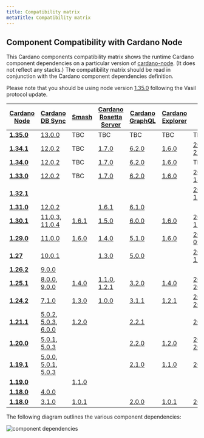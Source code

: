 ```yaml
---
title: Compatibility matrix
metaTitle: Compatibility matrix
---
```


## Component Compatibility with Cardano Node

This Cardano components compatibility matrix shows the runtime Cardano component dependencies on a particular version of [cardano-node](https://github.com/input-output-hk/cardano-node/releases). (It does not reflect any stacks.) The compatibility matrix should be read in conjunction with the Cardano component dependencies definition.

Please note that you should be using node version [1.35.0](https://github.com/input-output-hk/cardano-node/releases/tag/1.35.0) following the Vasil protocol update.


| [Cardano Node](https://github.com/input-output-hk/cardano-node/releases) | [Cardano DB Sync](https://github.com/input-output-hk/cardano-db-sync/releases) | [Smash](https://github.com/input-output-hk/smash/releases) | [Cardano Rosetta Server](https://github.com/input-output-hk/cardano-rosetta/releases) | [Cardano GraphQL](https://github.com/input-output-hk/cardano-graphql/releases) | [Cardano Explorer](https://github.com/input-output-hk/cardano-explorer-app/releases) | [Cardano Wallet](https://github.com/input-output-hk/cardano-wallet/releases) | 
|---|---|---|---|---|---|---|
| __[1.35.0](https://github.com/input-output-hk/cardano-node/releases/tag/1.35.0)__ |[13.0.0](https://github.com/input-output-hk/cardano-db-sync/releases/tag/13.0.0)|TBC|TBC|TBC|TBC|TBC|
| __[1.34.1](https://github.com/input-output-hk/cardano-node/releases/tag/1.34.1)__ |[12.0.2](https://github.com/input-output-hk/cardano-db-sync/releases/tag/12.0.2)|TBC|[1.7.0](https://github.com/input-output-hk/cardano-rosetta/releases/tag/1.7.0)|[6.2.0](https://github.com/input-output-hk/cardano-graphql/releases/tag/6.2.0)|[1.6.0](https://github.com/input-output-hk/cardano-explorer-app/releases/tag/1.6.0)|[2022-05-27](https://github.com/input-output-hk/cardano-wallet/releases/tag/v2022-05-27)|
| __[1.34.0](https://github.com/input-output-hk/cardano-node/releases/tag/1.34.0)__ |[12.0.2](https://github.com/input-output-hk/cardano-db-sync/releases/tag/12.0.2)|TBC|[1.7.0](https://github.com/input-output-hk/cardano-rosetta/releases/tag/1.7.0)|[6.2.0](https://github.com/input-output-hk/cardano-graphql/releases/tag/6.2.0)|[1.6.0](https://github.com/input-output-hk/cardano-explorer-app/releases/tag/1.6.0)|TBC|
| __[1.33.0](https://github.com/input-output-hk/cardano-node/releases/tag/1.33.0)__ |[12.0.2](https://github.com/input-output-hk/cardano-db-sync/releases/tag/12.0.2)|TBC|[1.7.0](https://github.com/input-output-hk/cardano-rosetta/releases/tag/1.7.0)|[6.2.0](https://github.com/input-output-hk/cardano-graphql/releases/tag/6.2.0)|[1.6.0](https://github.com/input-output-hk/cardano-explorer-app/releases/tag/1.6.0)|[2022-01-18](https://github.com/input-output-hk/cardano-wallet/releases/tag/v2022-01-18)|
| __[1.32.1](https://github.com/input-output-hk/cardano-node/releases/tag/1.32.1)__ ||||||[2021-12-15](https://github.com/input-output-hk/cardano-wallet/releases/tag/v2021-12-15)|
| __[1.31.0](https://github.com/input-output-hk/cardano-node/releases/tag/1.31.0)__ |[12.0.2](https://github.com/input-output-hk/cardano-db-sync/releases/tag/12.0.2)||[1.6.1](https://github.com/input-output-hk/cardano-rosetta/releases/tag/1.6.1)|[6.1.0](https://github.com/input-output-hk/cardano-graphql/releases/tag/6.1.0)|||
| __[1.30.1](https://github.com/input-output-hk/cardano-node/releases/tag/1.30.1)__ |[11.0.3](https://github.com/input-output-hk/cardano-db-sync/releases/tag/11.0.3), [11.0.4](https://github.com/input-output-hk/cardano-db-sync/releases/tag/11.0.4)|[1.6.1](https://github.com/input-output-hk/smash/releases/tag/1.6.1)|[1.5.0](https://github.com/input-output-hk/cardano-rosetta/releases/tag/1.5.0)|[6.0.0](https://github.com/input-output-hk/cardano-graphql/releases/tag/6.0.0)|[1.6.0](https://github.com/input-output-hk/cardano-explorer-app/releases/tag/1.6.0) |[2021-11-11 ](https://github.com/input-output-hk/cardano-wallet/releases/tag/v2021-11-11)|****
| __[1.29.0](https://github.com/input-output-hk/cardano-node/releases/tag/1.29.0)__ |[11.0.0](https://github.com/input-output-hk/cardano-db-sync/releases/tag/11.0.0)|[1.6.0](https://github.com/input-output-hk/smash/releases/tag/1.6.0)|[1.4.0](https://github.com/input-output-hk/cardano-rosetta/releases/tag/1.4.0)| [5.1.0](https://github.com/input-output-hk/cardano-graphql/releases/tag/5.1.0)|[1.6.0](https://github.com/input-output-hk/cardano-explorer-app/releases/tag/1.6.0) |[2021-09-09](https://github.com/input-output-hk/cardano-wallet/releases/tag/v2021-09-09)|
| __[1.27](https://github.com/input-output-hk/cardano-node/releases/tag/1.27.0)__ |[10.0.1](https://github.com/input-output-hk/cardano-db-sync/releases/tag/10.0.1) | |[1.3.0](https://github.com/input-output-hk/cardano-rosetta/releases/tag/1.3.0)|[5.0.0](https://github.com/input-output-hk/cardano-graphql/releases/tag/5.0.0) | |[2021-06-11](https://github.com/input-output-hk/cardano-wallet/releases/tag/v2021-06-11) |
| __[1.26.2](https://github.com/input-output-hk/cardano-node/releases/tag/1.26.2)__ | [9.0.0](https://github.com/input-output-hk/cardano-db-sync/releases/tag/9.0.0)  | | | | | |
| __[1.25.1](https://github.com/input-output-hk/cardano-node/releases/tag/1.25.1)__ | [8.0.0](https://github.com/input-output-hk/cardano-db-sync/releases/tag/8.0.0), [9.0.0](https://github.com/input-output-hk/cardano-db-sync/releases/tag/9.0.0)  | [1.4.0](https://github.com/input-output-hk/smash/releases/tag/v1.4.0) | [1.1.0](https://github.com/input-output-hk/cardano-rosetta/releases/tag/1.1.0), [1.2.1](https://github.com/input-output-hk/cardano-rosetta/releases/tag/1.2.1) |  [3.2.0](https://github.com/input-output-hk/cardano-graphql/releases/tag/3.2.0) | [1.4.0](https://github.com/input-output-hk/cardano-explorer-app/releases/tag/1.4.0) | [2021.02.12](https://github.com/input-output-hk/cardano-wallet/releases/tag/v2021-02-12), [2021.02.15](https://github.com/input-output-hk/cardano-wallet/releases/tag/v2021-02-15) |
| __[1.24.2](https://github.com/input-output-hk/cardano-node/releases/tag/1.24.2)__ | [7.1.0](https://github.com/input-output-hk/cardano-db-sync/releases/tag/7.1.0)  | [1.3.0](https://github.com/input-output-hk/smash/releases/tag/1.3.0) |  [1.0.0](https://github.com/input-output-hk/cardano-rosetta/releases/tag/1.0.0) | [3.1.1](https://github.com/input-output-hk/cardano-graphql/releases/tag/3.1.1)  | [1.2.1](https://github.com/input-output-hk/cardano-explorer-app/releases/tag/1.2.1) | [2020.12.21](https://github.com/input-output-hk/cardano-wallet/releases/tag/v2020-12-21), [2020.01.12](https://github.com/input-output-hk/cardano-wallet/releases/tag/v2021-01-12) |
| __[1.21.1](https://github.com/input-output-hk/cardano-node/releases/tag/1.21.1)__ | [5.0.2](https://github.com/input-output-hk/cardano-db-sync/releases/tag/5.0.2), [5.0.3](https://github.com/input-output-hk/cardano-db-sync/releases/tag/5.0.3), [6.0.0](https://github.com/input-output-hk/cardano-db-sync/releases/tag/6.0.0)  | [1.2.0](https://github.com/input-output-hk/smash/releases/tag/1.2.0)  |   | [2.2.1](https://github.com/input-output-hk/cardano-graphql/releases/tag/2.2.1)  |  | [2020.10.13](https://github.com/input-output-hk/cardano-wallet/releases/tag/v2020-10-13) |
| __[1.20.0](https://github.com/input-output-hk/cardano-node/releases/tag/1.20.0)__ | [5.0.1](https://github.com/input-output-hk/cardano-db-sync/releases/tag/5.0.1),  [5.0.3](https://github.com/input-output-hk/cardano-db-sync/releases/tag/5.0.3)  |   |   | [2.2.0](https://github.com/input-output-hk/cardano-graphql/releases/tag/2.2.0)  | [1.2.0](https://github.com/input-output-hk/cardano-explorer-app/releases/tag/1.2.0) | [2020.9.22](https://github.com/input-output-hk/cardano-wallet/releases/tag/v2020-09-22), [2020.9.30](https://github.com/input-output-hk/cardano-wallet/releases/tag/v2020-09-30) |
| __[1.19.1](https://github.com/input-output-hk/cardano-node/releases/tag/1.19.1)__ | [5.0.0](https://github.com/input-output-hk/cardano-db-sync/releases/tag/5.0.0), [5.0.1](https://github.com/input-output-hk/cardano-db-sync/releases/tag/5.0.1), [5.0.3](https://github.com/input-output-hk/cardano-db-sync/releases/tag/5.0.3)  |   |   | [2.1.0](https://github.com/input-output-hk/cardano-graphql/releases/tag/2.1.0) |  [1.1.0](https://github.com/input-output-hk/cardano-explorer-app/releases/tag/1.1.0)  | [2020.9.11](https://github.com/input-output-hk/cardano-wallet/releases/tag/v2020-09-11) |
| __[1.19.0](https://github.com/input-output-hk/cardano-node/releases/tag/1.19.0)__ |  []() | [1.1.0](https://github.com/input-output-hk/smash/releases/tag/1.1.0)  |   |   |  |  |
| __[1.18.0](https://github.com/input-output-hk/cardano-node/releases/tag/1.18.0)__ |  [4.0.0](https://github.com/input-output-hk/cardano-db-sync/releases/tag/4.0.0) | []()  |   |   |  |  |
| __[1.18.0](https://github.com/input-output-hk/cardano-node/releases/tag/1.18.0)__ |  [3.1.0](https://github.com/input-output-hk/cardano-db-sync/releases/tag/3.1.0) |[1.0.1](https://github.com/input-output-hk/smash/releases/tag/1.0.1)  | | [2.0.0](https://github.com/input-output-hk/cardano-graphql/releases/tag/2.0.0)  |  [1.0.1](https://github.com/input-output-hk/cardano-explorer-app/releases/tag/1.0.1)  | [2020.8.3](https://github.com/input-output-hk/cardano-wallet/releases/tag/v2020-08-03) |


The following diagram outlines the various component dependencies:

![component dependencies](Cardano_component_dependencies.png)






